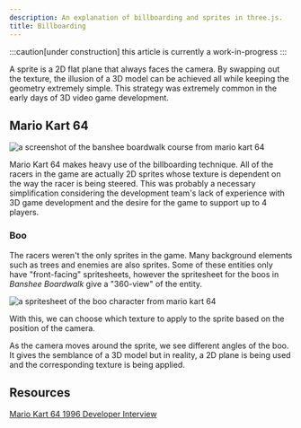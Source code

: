 ```yaml
---
description: An explanation of billboarding and sprites in three.js.
title: Billboarding
---
```



:::caution[under construction]
this article is currently a work-in-progress
:::

A sprite is a 2D flat plane that always faces the camera. By swapping out the texture, the illusion of a 3D model can be achieved all while keeping the geometry extremely simple. This strategy was extremely common in the early days of 3D video game development.

## Mario Kart 64

![a screenshot of the banshee boardwalk course from mario kart 64](@assets/banshee-boardwalk.png)

Mario Kart 64 makes heavy use of the billboarding technique. All of the racers in the game are actually 2D sprites whose texture is dependent on the way the racer is being steered. This was probably a necessary simplification considering the development team's lack of experience with 3D game development and the desire for the game to support up to 4 players.

### Boo

The racers weren't the only sprites in the game. Many background elements such as trees and enemies are also sprites. Some of these entities only have "front-facing" spritesheets, however the spritesheet for the boos in _Banshee Boardwalk_ give a "360-view" of the entity.

![a spritesheet of the boo character from mario kart 64](@assets/boo.png)

With this, we can choose which texture to apply to the sprite based on the position of the camera.

<App client:only />

As the camera moves around the sprite, we see different angles of the boo. It gives the semblance of a 3D model but in reality, a 2D plane is being used and the corresponding texture is being applied.

## Resources

[Mario Kart 64 1996 Developer Interview](https://shmuplations.com/mariokart64/)
